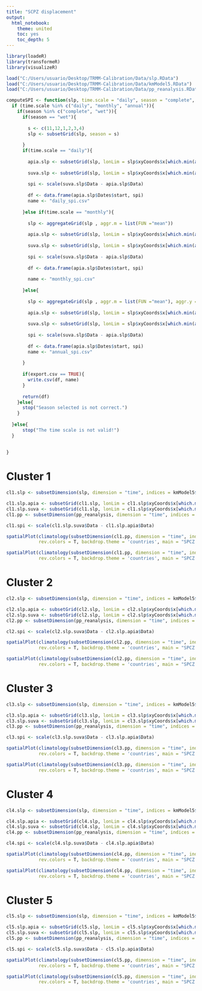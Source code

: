 ```yaml
---
title: "SCPZ displacement"
output: 
  html_notebook:
    theme: united
    toc: yes
    toc_depth: 5
---
```




```r
library(loadeR)
library(transformeR)
library(visualizeR)
```

```r
load("C:/Users/usuario/Desktop/TRMM-Calibration/Data/slp.RData")
load("C:/Users/usuario/Desktop/TRMM-Calibration/Data/kmModel5.RData")
load("C:/Users/usuario/Desktop/TRMM-Calibration/Data/pp_reanalysis.RData")
```

```r
computeSPI <- function(slp, time.scale = "daily", season = "complete", export.csv = FALSE){
  if (time.scale %in% c("daily", "monthly", "annual")){
    if(season %in% c("complete", "wet")){
      if(season == "wet"){
        
        s <- c(11,12,1,2,3,4)
        slp <- subsetGrid(slp, season = s)
        
      }
      if(time.scale == "daily"){
        
        apia.slp <- subsetGrid(slp, lonLim = slp$xyCoords$x[which.min(abs(slp$xyCoords$x-(-171.7666636)))], latLim = slp$xyCoords$y[which.min(abs(slp$xyCoords$y-(-13.83333)))])
        
        suva.slp <- subsetGrid(slp, lonLim = slp$xyCoords$x[which.min(abs(slp$xyCoords$x-(178.44149)))], latLim = slp$xyCoords$y[which.min(abs(slp$xyCoords$y-(-18.1416)))])
        
        spi <- scale(suva.slp$Data - apia.slp$Data)
        
        df <- data.frame(apia.slp$Dates$start, spi)
        name <- "daily_spi.csv"
        
      }else if(time.scale == "monthly"){
        
        slp <- aggregateGrid(slp , aggr.m = list(FUN ="mean"))
        
        apia.slp <- subsetGrid(slp, lonLim = slp$xyCoords$x[which.min(abs(slp$xyCoords$x-(-171.7666636)))], latLim = slp$xyCoords$y[which.min(abs(slp$xyCoords$y-(-13.83333)))])
        
        suva.slp <- subsetGrid(slp, lonLim = slp$xyCoords$x[which.min(abs(slp$xyCoords$x-(178.44149)))], latLim = slp$xyCoords$y[which.min(abs(slp$xyCoords$y-(-18.1416)))])
        
        spi <- scale(suva.slp$Data - apia.slp$Data)
        
        df <- data.frame(apia.slp$Dates$start, spi)
        
        name <- "monthly_spi.csv"
        
      }else{
        
        slp <- aggregateGrid(slp , aggr.m = list(FUN ="mean"), aggr.y = list(FUN = "mean"))
        
        apia.slp <- subsetGrid(slp, lonLim = slp$xyCoords$x[which.min(abs(slp$xyCoords$x-(-171.7666636)))], latLim = slp$xyCoords$y[which.min(abs(slp$xyCoords$y-(-13.83333)))])
        
        suva.slp <- subsetGrid(slp, lonLim = slp$xyCoords$x[which.min(abs(slp$xyCoords$x-(178.44149)))], latLim = slp$xyCoords$y[which.min(abs(slp$xyCoords$y-(-18.1416)))])
        
        spi <- scale(suva.slp$Data - apia.slp$Data)
        
        df <- data.frame(apia.slp$Dates$start, spi)
        name <- "annual_spi.csv"
        
      }
      
      if(export.csv == TRUE){
        write.csv(df, name)
      }
      
      return(df)
    }else{
      stop("Season selected is not correct.")
    }
    
  }else{
      stop("The time scale is not valid!")
  }
  
  
}

```

# Cluster 1

```r
cl1.slp <- subsetDimension(slp, dimension = "time", indices = kmModel5$cluster == 1)

cl1.slp.apia <- subsetGrid(cl1.slp, lonLim = cl1.slp$xyCoords$x[which.min(abs(cl1.slp$xyCoords$x-(-171.7666636)))], latLim = cl1.slp$xyCoords$y[which.min(abs(cl1.slp$xyCoords$y-(-13.83333)))])
cl1.slp.suva <- subsetGrid(cl1.slp, lonLim = cl1.slp$xyCoords$x[which.min(abs(cl1.slp$xyCoords$x-(178.44149)))], latLim = cl1.slp$xyCoords$y[which.min(abs(cl1.slp$xyCoords$y-(-18.1416)))])
cl1.pp <- subsetDimension(pp_reanalysis, dimension = "time", indices = kmModel5$cluster == 1)

cl1.spi <- scale(cl1.slp.suva$Data - cl1.slp.apia$Data)

```

```r
spatialPlot(climatology(subsetDimension(cl1.pp, dimension = "time", indices = which(cl1.spi > 0))),
            rev.colors = T, backdrop.theme = 'countries', main = "SPCZ at positive phase")
```


```r
spatialPlot(climatology(subsetDimension(cl1.pp, dimension = "time", indices = which(cl1.spi < 0))),
            rev.colors = T, backdrop.theme = 'countries', main = "SPCZ at negative phase")
```

# Cluster 2

```r
cl2.slp <- subsetDimension(slp, dimension = "time", indices = kmModel5$cluster == 2)

cl2.slp.apia <- subsetGrid(cl2.slp, lonLim = cl2.slp$xyCoords$x[which.min(abs(cl2.slp$xyCoords$x-(-171.7666636)))], latLim = cl2.slp$xyCoords$y[which.min(abs(cl2.slp$xyCoords$y-(-13.83333)))])
cl2.slp.suva <- subsetGrid(cl2.slp, lonLim = cl2.slp$xyCoords$x[which.min(abs(cl2.slp$xyCoords$x-(178.44149)))], latLim = cl2.slp$xyCoords$y[which.min(abs(cl2.slp$xyCoords$y-(-18.1416)))])
cl2.pp <- subsetDimension(pp_reanalysis, dimension = "time", indices = kmModel5$cluster == 2)

cl2.spi <- scale(cl2.slp.suva$Data - cl2.slp.apia$Data)

```

```r
spatialPlot(climatology(subsetDimension(cl2.pp, dimension = "time", indices = which(cl2.spi > 0))),
            rev.colors = T, backdrop.theme = 'countries', main = "SPCZ at positive phase")
```


```r
spatialPlot(climatology(subsetDimension(cl2.pp, dimension = "time", indices = which(cl2.spi < 0))),
            rev.colors = T, backdrop.theme = 'countries', main = "SPCZ at negative phase")
```

# Cluster 3

```r
cl3.slp <- subsetDimension(slp, dimension = "time", indices = kmModel5$cluster == 3)

cl3.slp.apia <- subsetGrid(cl3.slp, lonLim = cl3.slp$xyCoords$x[which.min(abs(cl3.slp$xyCoords$x-(-171.7666636)))], latLim = cl3.slp$xyCoords$y[which.min(abs(cl3.slp$xyCoords$y-(-13.83333)))])
cl3.slp.suva <- subsetGrid(cl3.slp, lonLim = cl3.slp$xyCoords$x[which.min(abs(cl3.slp$xyCoords$x-(178.44149)))], latLim = cl3.slp$xyCoords$y[which.min(abs(cl3.slp$xyCoords$y-(-18.1416)))])
cl3.pp <- subsetDimension(pp_reanalysis, dimension = "time", indices = kmModel5$cluster == 3)

cl3.spi <- scale(cl3.slp.suva$Data - cl3.slp.apia$Data)

```

```r
spatialPlot(climatology(subsetDimension(cl3.pp, dimension = "time", indices = which(cl3.spi > 0))),
            rev.colors = T, backdrop.theme = 'countries', main = "SPCZ at positive phase")
```


```r
spatialPlot(climatology(subsetDimension(cl3.pp, dimension = "time", indices = which(cl3.spi < 0))),
            rev.colors = T, backdrop.theme = 'countries', main = "SPCZ at negative phase")
```

# Cluster 4

```r
cl4.slp <- subsetDimension(slp, dimension = "time", indices = kmModel5$cluster == 4)

cl4.slp.apia <- subsetGrid(cl4.slp, lonLim = cl4.slp$xyCoords$x[which.min(abs(cl4.slp$xyCoords$x-(-171.7666636)))], latLim = cl4.slp$xyCoords$y[which.min(abs(cl4.slp$xyCoords$y-(-13.83333)))])
cl4.slp.suva <- subsetGrid(cl4.slp, lonLim = cl4.slp$xyCoords$x[which.min(abs(cl4.slp$xyCoords$x-(178.44149)))], latLim = cl4.slp$xyCoords$y[which.min(abs(cl4.slp$xyCoords$y-(-18.1416)))])
cl4.pp <- subsetDimension(pp_reanalysis, dimension = "time", indices = kmModel5$cluster == 4)

cl4.spi <- scale(cl4.slp.suva$Data - cl4.slp.apia$Data)

```

```r
spatialPlot(climatology(subsetDimension(cl4.pp, dimension = "time", indices = which(cl4.spi > 0))),
            rev.colors = T, backdrop.theme = 'countries', main = "SPCZ at positive phase")
```


```r
spatialPlot(climatology(subsetDimension(cl4.pp, dimension = "time", indices = which(cl4.spi < 0))),
            rev.colors = T, backdrop.theme = 'countries', main = "SPCZ at negative phase")
```

# Cluster 5

```r
cl5.slp <- subsetDimension(slp, dimension = "time", indices = kmModel5$cluster == 5)

cl5.slp.apia <- subsetGrid(cl5.slp, lonLim = cl5.slp$xyCoords$x[which.min(abs(cl5.slp$xyCoords$x-(-171.7666636)))], latLim = cl5.slp$xyCoords$y[which.min(abs(cl5.slp$xyCoords$y-(-13.83333)))])
cl5.slp.suva <- subsetGrid(cl5.slp, lonLim = cl5.slp$xyCoords$x[which.min(abs(cl5.slp$xyCoords$x-(178.44149)))], latLim = cl5.slp$xyCoords$y[which.min(abs(cl5.slp$xyCoords$y-(-18.1416)))])
cl5.pp <- subsetDimension(pp_reanalysis, dimension = "time", indices = kmModel5$cluster == 5)

cl5.spi <- scale(cl5.slp.suva$Data - cl5.slp.apia$Data)

```

```r
spatialPlot(climatology(subsetDimension(cl5.pp, dimension = "time", indices = which(cl5.spi > 0))),
            rev.colors = T, backdrop.theme = 'countries', main = "SPCZ at positive phase")
```


```r
spatialPlot(climatology(subsetDimension(cl5.pp, dimension = "time", indices = which(cl5.spi < 0))),
            rev.colors = T, backdrop.theme = 'countries', main = "SPCZ at negative phase")
```




